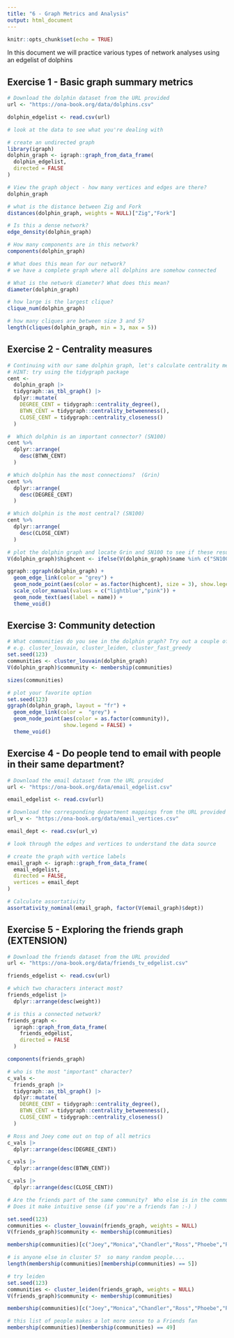 ```yaml
---
title: "6 - Graph Metrics and Analysis"
output: html_document
---
```


```r
knitr::opts_chunk$set(echo = TRUE)
```

In this document we will practice various types of network analyses using an edgelist of dolphins

## Exercise 1 - Basic graph summary metrics

```r
# Download the dolphin dataset from the URL provided
url <- "https://ona-book.org/data/dolphins.csv"

dolphin_edgelist <- read.csv(url)

# look at the data to see what you're dealing with
```

```r
# create an undirected graph
library(igraph)
dolphin_graph <- igraph::graph_from_data_frame(
  dolphin_edgelist,
  directed = FALSE
)
```

```r
# View the graph object - how many vertices and edges are there?
dolphin_graph
```


```r
# what is the distance between Zig and Fork
distances(dolphin_graph, weights = NULL)["Zig","Fork"]

```


```r
# Is this a dense network?
edge_density(dolphin_graph)
```

```r
# How many components are in this network?
components(dolphin_graph)

# What does this mean for our network?
# we have a complete graph where all dolphins are somehow connected
```

```r
# What is the network diameter? What does this mean?
diameter(dolphin_graph)

```

```r
# how large is the largest clique?
clique_num(dolphin_graph)

# how many cliques are between size 3 and 5?
length(cliques(dolphin_graph, min = 3, max = 5))
```

## Exercise 2 - Centrality measures

```r
# Continuing with our same dolphin graph, let's calculate centrality metrics.
# HINT: try using the tidygraph package
cent <-
  dolphin_graph |>
  tidygraph::as_tbl_graph() |>
  dplyr::mutate(
    DEGREE_CENT = tidygraph::centrality_degree(),
    BTWN_CENT = tidygraph::centrality_betweenness(),
    CLOSE_CENT = tidygraph::centrality_closeness()
  )

#  Which dolphin is an important connector? (SN100)
cent %>%
  dplyr::arrange(
    desc(BTWN_CENT)
  )

# Which dolphin has the most connections?  (Grin)
cent %>%
  dplyr::arrange(
    desc(DEGREE_CENT)
  )

# Which dolphin is the most central? (SN100)
cent %>%
  dplyr::arrange(
    desc(CLOSE_CENT)
  )

```

```r
# plot the dolphin graph and locate Grin and SN100 to see if these results make intuitive sense
V(dolphin_graph)$highcent <- ifelse(V(dolphin_graph)$name %in% c("SN100","Grin"),1,0)

ggraph::ggraph(dolphin_graph) +
  geom_edge_link(color = "grey") +
  geom_node_point(aes(color = as.factor(highcent), size = 3), show.legend = FALSE) +
  scale_color_manual(values = c("lightblue","pink")) +
  geom_node_text(aes(label = name)) +
  theme_void()

```


## Exercise 3: Community detection

```r
# What communities do you see in the dolphin graph? Try out a couple of methods and compare results
# e.g. cluster_louvain, cluster_leiden, cluster_fast_greedy
set.seed(123)
communities <- cluster_louvain(dolphin_graph)
V(dolphin_graph)$community <- membership(communities)

sizes(communities)

```

```r
# plot your favorite option
set.seed(123)
ggraph(dolphin_graph, layout = "fr") +
  geom_edge_link(color =  "grey") +
  geom_node_point(aes(color = as.factor(community)),
                  show.legend = FALSE) +
  theme_void()
```

## Exercise 4 - Do people tend to email with people in their same department?

```r
# Download the email dataset from the URL provided
url <- "https://ona-book.org/data/email_edgelist.csv"

email_edgelist <- read.csv(url)

# Download the corresponding department mappings from the URL provided
url_v <- "https://ona-book.org/data/email_vertices.csv"

email_dept <- read.csv(url_v)

# look through the edges and vertices to understand the data source
```

```r
# create the graph with vertice labels
email_graph <- igraph::graph_from_data_frame(
  email_edgelist,
  directed = FALSE,
  vertices = email_dept
)

# Calculate assortativity
assortativity_nominal(email_graph, factor(V(email_graph)$dept))
```

## Exercise 5 - Exploring the friends graph (EXTENSION)

```r
# Download the friends dataset from the URL provided
url <- "https://ona-book.org/data/friends_tv_edgelist.csv"

friends_edgelist <- read.csv(url)
```

```r
# which two characters interact most?
friends_edgelist |>
  dplyr::arrange(desc(weight))

# is this a connected network?
friends_graph <-
  igraph::graph_from_data_frame(
    friends_edgelist,
    directed = FALSE
  )

components(friends_graph)

# who is the most "important" character?
c_vals <-
  friends_graph |>
  tidygraph::as_tbl_graph() |>
  dplyr::mutate(
    DEGREE_CENT = tidygraph::centrality_degree(),
    BTWN_CENT = tidygraph::centrality_betweenness(),
    CLOSE_CENT = tidygraph::centrality_closeness()
  )

# Ross and Joey come out on top of all metrics
c_vals |>
  dplyr::arrange(desc(DEGREE_CENT))

c_vals |>
  dplyr::arrange(desc(BTWN_CENT))

c_vals |>
  dplyr::arrange(desc(CLOSE_CENT))

```

```r
# Are the friends part of the same community?  Who else is in the community?  
# Does it make intuitive sense (if you're a friends fan :-) )

set.seed(123)
communities <- cluster_louvain(friends_graph, weights = NULL)
V(friends_graph)$community <- membership(communities)

membership(communities)[c("Joey","Monica","Chandler","Ross","Phoebe","Rachel")]

# is anyone else in cluster 5?  so many random people....
length(membership(communities)[membership(communities) == 5])

# try leiden
set.seed(123)
communities <- cluster_leiden(friends_graph, weights = NULL)
V(friends_graph)$community <- membership(communities)

membership(communities)[c("Joey","Monica","Chandler","Ross","Phoebe","Rachel")]

# this list of people makes a lot more sense to a Friends fan
membership(communities)[membership(communities) == 49]
```


